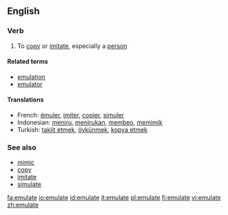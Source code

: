 ==English==

===Verb===
{{en-verb|emulat|ing}}

# To [[copy]] or [[imitate]], especially a [[person]]

====Related terms====
*[[emulation]]
*[[emulator]]

====Translations====
*French: [[émuler]], [[imiter]], [[copier]], [[simuler]]
*Indonesian: [[tiru|meniru]], [[tiru|menirukan]], [[beo|membeo]], [[mimik|memimik]]
*Turkish: [[taklit etmek]], [[öykünmek]], [[kopya etmek]]

===See also===
*[[mimic]]
*[[copy]]
*[[imitate]]
*[[simulate]]

[[fa:emulate]]
[[io:emulate]]
[[id:emulate]]
[[it:emulate]]
[[pl:emulate]]
[[fi:emulate]]
[[vi:emulate]]
[[zh:emulate]]